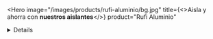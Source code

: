 <Hero
  image="/images/products/rufi-aluminio/bg.jpg"
  title={<>Aisla y ahorra con <strong className="font-poppins-semibold block">nuestros aislantes</strong></>}
  product="Rufi Aluminio"
>
  <Benefits
    icon="/images/products/rufi-aluminio/benefit-1.png"
    text="Impermeable"
  />
  <Benefits
    icon="/images/products/rufi-aluminio/benefit-2.png"
    text="Aislación térmica"
  />
  <Benefits
    icon="/images/products/rufi-aluminio/benefit-3.png"
    text="Evitan la condensación"
  />
</Hero>
<Details
  image="/images/products/rufi-aluminio/detail.jpg"
  alt="Rufi Aluminio"
>
  <img
    src="/images/products/rufi-aluminio/logo.jpg"
    alt="Logo Rufi Aluminio"
    className="w-20"
  />
  <h2 className="text-xl md:text-2xl font-poppins-light text-gray-700 sm:leading-tight mt-2">
    Aislante térmico económico,
    <strong className="font-poppins-semibold">con calidad Isolant</strong>
  </h2>
  <div className="text-gray-600 font-poppins-regular">
    <strong className="font-poppins-semibold">RUFI</strong> es un aislante térmico económico, que responde a un mercado de necesidades competitivas, sin dejar de ser una espuma de calidad Isolant. Una relación precio calidad que te permitirá decidir fácilmente qué poner en tu obra, validado por una empresa con más de 30 años en el mercado.
  </div>
  <ul className="flex flex-col gap-1 mt-2">
    <li><h3 className="font-poppins-medium uppercase tracking-wider text-xs text-orange-500">Además:</h3></li>
    <li className="text-gray-600 font-poppins-regular">Exclusivo rebaje para termosoldar.</li>
    <li className="text-gray-600 font-poppins-regular">Cara superior de aluminio.</li>
  </ul>
</Details>
<TechnicalInformation
  product="Rufi Aluminio"
  productImage="/images/products/rufi-aluminio/product.png"
>
  <TechnicalInformationItem
    title="Medida"
    text="1x20"
  />
  <TechnicalInformationItem
    title="Espesor"
    text="5 y 10 mm"
  />
  <TechnicalInformationItem
    title="Superficie útil"
    text="20m2"
  />
  <TechnicalInformationItem
    title="Unión"
    text="Rebaje"
  />
  <TechnicalInformationItem 
    title="Densidad de espuma"
    text="18 kgs/m3"
  />
  <TechnicalInformationItem
    title="Estructura"
    text="Metálica y madera"
  />
  <TechnicalInformationItem
    title="Cara superior"
    text="Aluminio"
  />
  <TechnicalInformationItem
    title="Vista / Cara inferior"
    text="No"
  />
</TechnicalInformation>
<Instructions
  product="Rufi Aluminio"
  instructions={['Galpones y tinglados metálicos nuevos', 'Galpones y tinglados metálicos existentes, como cielorraso copiando la forma', 'Galpones y tinglados metálicos existentes, como cielorraso recto']}
/>